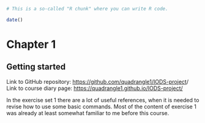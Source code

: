 
```r
# This is a so-called "R chunk" where you can write R code.

date()

```

# Chapter 1
## Getting started

Link to GitHub repository: <https://github.com/quadrangle1/IODS-project>/
Link to course diary page: <https://quadrangle1.github.io/IODS-project/>

In the exercise set 1 there are a lot of useful references, when it is needed to
revise how to use some basic commands. Most of the content of exercise 1 was already at least somewhat familiar to me before this course.


